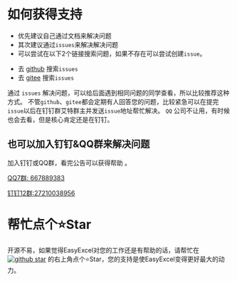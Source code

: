# 如何获得支持

- 优先建议自己通过文档来解决问题
- 其次建议通过`issues`来解决解决问题
- 可以尝试在以下2个链接搜索问题，如果不存在可以尝试创建`issue`。

* 去 [github](https://github.com/alibaba/easyexcel/issues) 搜索`issues`
* 去 [gitee](https://gitee.com/easyexcel/easyexcel/issues) 搜索`issues`

通过 `issues` 解决问题，可以给后面遇到相同问题的同学查看，所以比较推荐这种方式。
不管`github`、`gitee`都会定期有人回答您的问题，比较紧急可以在提完`issue`以后在钉钉群艾特群主并发送`issue`地址帮忙解决。
`QQ` 公司不让用，有时候也会去看，但是核心肯定还是在钉钉。

## 也可以加入钉钉&QQ群来解决问题

加入钉钉或QQ群，看完公告可以获得帮助 。

[QQ7群: 667889383](http://qm.qq.com/cgi-bin/qm/qr?_wv=1027&k=XdTLw3Z3pr63VT0IkyoY-2t25TG7WxbG&authKey=gQKvTXipsjfUO1aNfL9zdHTfOmkqC6E%2BQ2zDg2jym8h3qXuQ7RtkpeAHeg9I4UhL&noverify=0&group_code=667889383)

[钉钉12群:27210038956](https://qr.dingtalk.com/action/joingroup?code=v1,k1,3mKi7VTGlYO+IsDX5n7sYYm2Qrlm220kMBPsJFzKRis=&_dt_no_comment=1&origin=11)

# 帮忙点个⭐Star

开源不易，如果觉得EasyExcel对您的工作还是有帮助的话，请帮忙在<a target="_blank" href='https://github.com/alibaba/easyexcel'><img src="https://img.shields.io/github/stars/alibaba/easyexcel.svg?style=flat-square&label=Stars&logo=github" alt="github star"/></a>
的右上角点个⭐Star，您的支持是使EasyExcel变得更好最大的动力。
